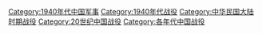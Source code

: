 [[Category:1940年代中国军事|Category:1940年代中国军事]]
[[Category:1940年代战役|Category:1940年代战役]]
[[Category:中华民国大陆时期战役|Category:中华民国大陆时期战役]]
[[Category:20世纪中国战役|Category:20世纪中国战役]]
[[Category:各年代中国战役|Category:各年代中国战役]]